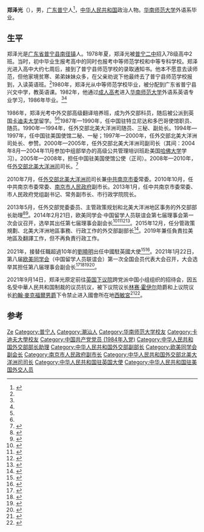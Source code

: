 {{NoteTA
|G1=PP
|1 = zh-hans:约翰·麦克福尔;zh-hk:麥福;
}}
{{Infobox Ambassador
|honorific-prefix = 
|name        = 郑泽光
|honorific-suffix = 
|image       = Zheng Zeguang (cropped).jpg
|imagesize   = 200px
|alt         =
|order       =  <!--Can be repeated up to eight times by adding a number-->
|ambassador_from = 中华人民共和国
|country     =  英国
|term_start  =  2021年6月8日
|term_end    =  
|predecessor = [[刘晓明|刘晓明]]
|succeeding  = 
|successor   = 
|sex = 男
|birth_date   = {{birth year and age|1963|10}}
|birth_place  = {{PRC}}[[广东省|广东省]][[汕头专区|汕头专区]][[普宁县|普宁县]]
| now3 = [[中华人民共和国外交部|中华人民共和国外交部]]副部长
| period3 = 2015年12月－2021年2月
| premier3 = [[李克强|李克强]]
| minister3 = [[王毅|王毅]]
}}
'''郑泽光'''（{{bd|1963年|10月||catIdx=Zheng郑}}），男，[[广东省|广东]][[普宁县|普宁]]人<ref name="zsnews">{{Cite news |url=https://zsrbapp.zsnews.cn/home/content/newsContent/6/546562 |title=谢昇秀：高官同学广州来电（散文） |work=中山日报 |date=2020-06-18 |accessdate=2020-07-16 |archive-date=2020-07-16 |archive-url=https://web.archive.org/web/20200716180448/https://zsrbapp.zsnews.cn/home/content/newsContent/6/546562 |dead-url=no |language=zh-hans}}</ref>，[[中华人民共和国|中华人民共和国]]政治人物。[[华南师范大学|华南师范大学]]外语系毕业。

== 生平 ==
郑泽光是[[广东省|广东省]][[普宁县|普宁县]][[南径镇|南径镇]]人。1978年夏，郑泽光被[[普宁二中|普宁二中]]招入78级高中2班。当时，初中毕业生报考高中的同时也报考中等师范学校和中等专科学校。郑泽光进入高中大约七周后，接到了普宁县师范学校的录取通知书。他本不愿意去读师范，但他家境贫寒、弟弟妹妹众多，在父亲劝说下他最终去了普宁县师范学校报到，入读英语班。<ref name="zsnews" />1980年，郑泽光从中等师范学校毕业，被分配到广东省普宁县兴文中学，教英语课。1982年，他通过[[成人高考|成人高考]]进入[[华南师范大学|华南师范大学]]外语系英语专业学习，1986年毕业。<ref name="zsnews" /><ref name="CV" />

1986年，郑泽光考中外交部高级翻译培养班，成为外交部科员，随后被公派到英国[[卡迪夫大学|卡迪夫大学]]留学。<ref name="zsnews" /><ref name="CV" />1987年—1990年，任中国驻特立尼达和多巴哥使馆职员、随员。1990年—1994年，任外交部北美大洋洲司随员、三秘、副处长。1994年—1997年，任中国驻美国使馆二秘、一秘；1997年—2000年，任外交部北美大洋洲司处长、参赞。2000年—2005年，任外交部北美大洋洲司副司长（其间：2004年8月—2004年11月参加中组部举办的高级公共管理培训班赴美国[[哈佛大学|哈佛大学]]学习）。2005年—2008年，担任中国驻美国使馆公使（正司）。2008年—2010年，任[[中华人民共和国外交部北美大洋洲司|外交部北美大洋洲司]]司长。<ref name="CV">{{Cite web |title=郑泽光 个人简历 |url=https://www.fmprc.gov.cn/web/wjb_673085/zygy_673101/zzg_673159/grjl_673165/ |accessdate=2020-07-16 |publisher=中华人民共和国外交部 |archive-date=2020-07-16 |archive-url=https://web.archive.org/web/20200716195440/https://www.fmprc.gov.cn/web/wjb_673085/zygy_673101/zzg_673159/grjl_673165/ |dead-url=no |language=zh-hans}}</ref>

2010年7月，任[[中华人民共和国外交部北美大洋洲司|外交部北美大洋洲司]]司长兼[[中共南京市委|中共南京市委]]常委。2010年10月，任中共南京市委常委、[[南京市人民政府|南京市人民政府]]副市长。2013年1月，任中共南京市委常委、市人民政府党组副书记、常务副市长、市行政学院院长。

2013年5月，任外交部党委委员、主管政策规划和北美大洋洲地区事务的外交部部长助理<ref>{{Cite web |url=http://www.fmprc.gov.cn/mfa_chn/wjb_602314/zygy_602330/zzg_644534/grjl_644540/t1042248.shtml |title=外交部部长助理郑泽光 |accessdate=2014-12-28 |archive-date=2014-12-28 |archive-url=https://web.archive.org/web/20141228173922/http://www.fmprc.gov.cn/mfa_chn/wjb_602314/zygy_602330/zzg_644534/grjl_644540/t1042248.shtml |dead-url=no |language=zh-hans}}</ref><ref>{{cite news|title=外交部部长助理郑泽光会见太平洋岛国论坛秘书长斯莱德|url=http://www.chinadaily.com.cn/hqgj/jryw/2013-06-18/content_9338011.html|accessdate=2013-06-19|newspaper=中国日报|archive-url=https://web.archive.org/web/20141228164641/http://www.chinadaily.com.cn/hqgj/jryw/2013-06-18/content_9338011.html|archive-date=2014-12-28|dead-url=yes|language=zh-hans}}</ref>。2014年2月21日，欧美同学会·中国留学人员联谊会第七届理事会第一次会议召开，选举其出任第七届理事会副会长<ref>{{Cite web|title=俞正声会见欧美同学会·中国留学人员联谊会第七届理事会全体理事|url=https://world.huanqiu.com/article/9CaKrnJEmd|date=2014-02-22|author=|editor=赵衍龙|publisher=新華網|access-date=2021-06-08|work=環球網|language=zh-hans}}</ref><ref>{{Cite web|title=欧美同学会选出新一届会长会和理事会|url=http://www.ccg.org.cn/archives/26126|access-date=2021-06-08|work=[[全球化智庫|全球化智庫]]|language=zh-hans}}</ref><ref>{{Cite web|title=俞正声会见欧美同学会中国留学人员第七届理事|editor=邓永胜|date=2014-02-21|url=http://www.chinanews.com/gn/2014/02-21/5869650.shtml|access-date=2021-06-08|work=中國新聞社|language=zh-hans}}</ref><ref>{{Cite web|title=俞正声会见欧美同学会·中国留学人员联谊会第七届理事会全体理事|url=http://cpc.people.com.cn/n/2014/0222/c64094-24433740.html|access-date=2021-06-08|date=2014-02-22|editor1=朱书缘|editor2=常雪梅|work=人民日報|language=zh-hans}}</ref>。2015年12月，任分管政策規劃、北美大洋洲地區事務、行政工作的外交部副部长<ref>{{cite news|title=外交部领导班子调整，原部长助理郑泽光升任副部长|url=http://www.thepaper.cn/newsDetail_forward_1404837|accessdate=2015-12-04|newspaper=澎湃新闻|archive-date=2015-12-07|archive-url=https://web.archive.org/web/20151207052219/http://www.thepaper.cn/newsDetail_forward_1404837|dead-url=no|language=zh-hans}}</ref>。2019年兼任負責拉美地區及翻譯工作，但不再負責行政工作。

2021年，接替任職超過10年的[[劉曉明|劉曉明]]出任中國駐英國大使<ref>{{Cite web |title=中國前副外長鄭澤光 出任駐英國大使 |url=https://www.cna.com.tw/news/acn/202106080053.aspx |access-date=2021-09-21 |author=繆宗翰 |date=2021-06-08 |publisher=中央通訊社 |language=zh-hant |editor=翟思嘉}}</ref><ref>{{Cite web |title=新中國駐英大使到任！美國專家鄭澤光接棒：推進中英互利合作 |url=https://www.ettoday.net/news/20210608/2001623.htm |access-date=2021-09-21 |author=鄭思楠 |date=2021-06-08 |publisher=ETtoday新聞雲 |language=zh-hant}}</ref>。2021年1月22日，第八届[[欧美同学会|欧美同学会]]（中国留学人员联谊会）第一次全国会员代表大会召开，大会选举其担任第八届理事会副会长<ref>{{Cite web|title=欧美同学会（中国留学人员联谊会）第八届理事会会长、副会长、理事名单|url=http://www.wrsa.net/content_41469454.htm|access-date=2021-06-08|work=歐美同學會|language=zh-hans}}</ref><ref>{{Cite web|title=欧美同学会第八届理事会会长会2021年第一次会议召开|url=http://www.wrsa.net/content_41453027.htm|access-date=2021-06-08|work=歐美同學會|language=zh-hans}}</ref><ref>{{Cite web|title=丁仲礼当选欧美同学会第八届理事会会长|url=https://www.guancha.cn/politics/2021_01_23_578920.shtml|access-date=2021-06-08|author=王俊|publisher=澎湃新聞|work=觀察者網|language=zh-hans}}</ref><ref>{{Cite web|title=丁仲礼当选欧美同学会第八届理事会会长|url=http://www.xinhuanet.com/politics/2021-01/23/c_1127016684.htm?baike|access-date=2021-06-08|work=新華網|language=zh-hans}}</ref>。

2021年9月14日，郑泽光原定前往[[英国下议院|英国下议院]]跨党派中国小组组织的招待会，因五名受中華人民共和国制裁的议员抗议，被下议院议长[[林赛·霍伊尔|林赛·霍伊尔]]勋爵和上议院议长[[約翰·麥克福爾男爵|約翰·麥克福爾男爵]]下令禁止进入國會所在地[[西敏宮|西敏宮]]<ref>{{cite web |title=中国驻英国大使被禁止进入英国议会大厦 |url=https://www.bbc.com/zhongwen/simp/uk-58565999 |website=BBC News 中文 |accessdate=2021-09-15 |date=2021-09-14|language=zh-hans}}</ref><ref>{{Cite web |title=中國駐英大使被禁入國會 中方反應升級 |url=https://www.cna.com.tw/news/acn/202109160069.aspx |access-date=2021-09-21 |author=邱國強 |date=2021-09-16 |publisher=中央通訊社 |language=zh-hant |editor=翟思嘉}}</ref>。

== 参考 ==
{{reflist|30em}}

{{start box}}
{{s-dip}}
{{s-before|[[刘晓明|刘晓明]]}}
{{s-title|[[中华人民共和国驻英国大使|中华人民共和国驻英国大使]]|2021年6月－}}
{{s-inc}}
{{end box}}

{{Navboxes
| title  = 郑泽光在[[欧美同学会|欧美同学会]]的职务
| list1  =
{{欧美同学会第七届理事会}}
{{欧美同学会第八届理事会}}
}}

{{Authority control}}

{{DEFAULTSORT:Zheng郑}}
[[Category:郑姓|Ze]]
[[Category:普宁人|Category:普宁人]]
[[Category:潮汕人|Category:潮汕人]]
[[Category:华南师范大学校友|Category:华南师范大学校友]]
[[Category:卡迪夫大學校友|Category:卡迪夫大學校友]]
[[Category:中国共产党党员_(1984年入党)|Category:中国共产党党员 (1984年入党)]]
[[Category:中华人民共和国外交部部长助理|Category:中华人民共和国外交部部长助理]]
[[Category:中华人民共和国外交部副部长|Category:中华人民共和国外交部副部长]]
[[Category:欧美同学会副会长|Category:欧美同学会副会长]]
[[Category:南京市人民政府副市长|Category:南京市人民政府副市长]]
[[Category:中华人民共和国外交部北美大洋洲司司长|Category:中华人民共和国外交部北美大洋洲司司长]]
[[Category:中华人民共和国驻英国大使|Category:中华人民共和国驻英国大使]]
[[Category:中华人民共和国驻美国外交人员|Category:中华人民共和国驻美国外交人员]]